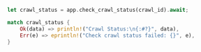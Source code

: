 ```rust Rust
let crawl_status = app.check_crawl_status(crawl_id).await;

match crawl_status {
    Ok(data) => println!("Crawl Status:\n{:#?}", data),
    Err(e) => eprintln!("Check crawl status failed: {}", e),
}
```
